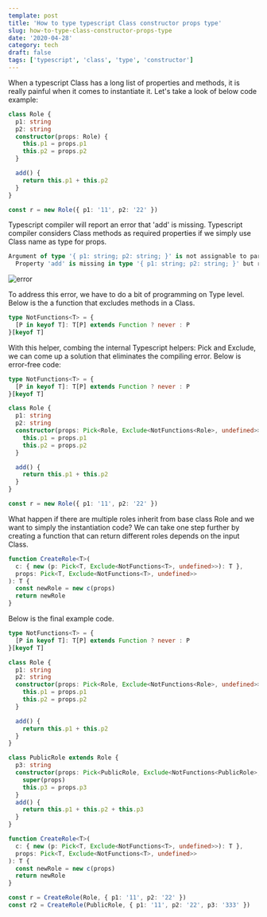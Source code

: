 ```yaml
---
template: post
title: 'How to type typescript Class constructor props type'
slug: how-to-type-class-constructor-props-type
date: '2020-04-28'
category: tech
draft: false
tags: ['typescript', 'class', 'type', 'constructor']
---
```


When a typescript Class has a long list of properties and methods, it is really painful when it comes to instantiate it. Let's take a look of below code example:

```typescript
class Role {
  p1: string
  p2: string
  constructor(props: Role) {
    this.p1 = props.p1
    this.p2 = props.p2
  }

  add() {
    return this.p1 + this.p2
  }
}

const r = new Role({ p1: '11', p2: '22' })
```

Typescript compiler will report an error that 'add' is missing. Typescript compiler considers Class methods as required properties if we simply use Class name as type for props.

```typescript
Argument of type '{ p1: string; p2: string; }' is not assignable to parameter of type 'Role'.
  Property 'add' is missing in type '{ p1: string; p2: string; }' but required in type 'Role'.(2345)
```

![error](/static/2020/2020-08-07-17-20-54.png)

To address this error, we have to do a bit of programming on Type level. Below is the a function that excludes methods in a Class.

```typescript
type NotFunctions<T> = {
  [P in keyof T]: T[P] extends Function ? never : P
}[keyof T]
```

With this helper, combing the internal Typescript helpers: Pick and Exclude, we can come up a solution that eliminates the compiling error. Below is error-free code:

```typescript
type NotFunctions<T> = {
  [P in keyof T]: T[P] extends Function ? never : P
}[keyof T]

class Role {
  p1: string
  p2: string
  constructor(props: Pick<Role, Exclude<NotFunctions<Role>, undefined>>) {
    this.p1 = props.p1
    this.p2 = props.p2
  }

  add() {
    return this.p1 + this.p2
  }
}

const r = new Role({ p1: '11', p2: '22' })
```

What happen if there are multiple roles inherit from base class Role and we want to simply the instantiation code? We can take one step further by creating a function that can return different roles depends on the input Class.

```typescript
function CreateRole<T>(
  c: { new (p: Pick<T, Exclude<NotFunctions<T>, undefined>>): T },
  props: Pick<T, Exclude<NotFunctions<T>, undefined>>
): T {
  const newRole = new c(props)
  return newRole
}
```

Below is the final example code.

```typescript
type NotFunctions<T> = {
  [P in keyof T]: T[P] extends Function ? never : P
}[keyof T]

class Role {
  p1: string
  p2: string
  constructor(props: Pick<Role, Exclude<NotFunctions<Role>, undefined>>) {
    this.p1 = props.p1
    this.p2 = props.p2
  }

  add() {
    return this.p1 + this.p2
  }
}

class PublicRole extends Role {
  p3: string
  constructor(props: Pick<PublicRole, Exclude<NotFunctions<PublicRole>, undefined>>) {
    super(props)
    this.p3 = props.p3
  }
  add() {
    return this.p1 + this.p2 + this.p3
  }
}

function CreateRole<T>(
  c: { new (p: Pick<T, Exclude<NotFunctions<T>, undefined>>): T },
  props: Pick<T, Exclude<NotFunctions<T>, undefined>>
): T {
  const newRole = new c(props)
  return newRole
}

const r = CreateRole(Role, { p1: '11', p2: '22' })
const r2 = CreateRole(PublicRole, { p1: '11', p2: '22', p3: '333' })
```
